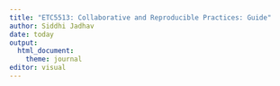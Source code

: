 ```yaml
---
title: "ETC5513: Collaborative and Reproducible Practices: Guide"
author: Siddhi Jadhav
date: today
output: 
  html_document:
    theme: journal
editor: visual
---
```

